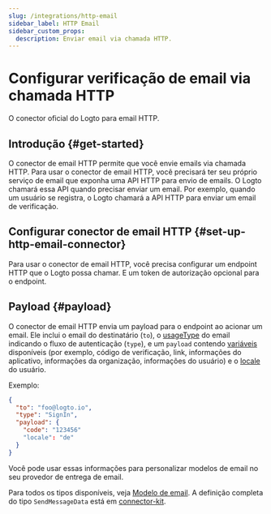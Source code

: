 ```yaml
---
slug: /integrations/http-email
sidebar_label: HTTP Email
sidebar_custom_props:
  description: Enviar email via chamada HTTP.
---
```



# Configurar verificação de email via chamada HTTP

O conector oficial do Logto para email HTTP.

<GuideTip />

## Introdução \{#get-started}

O conector de email HTTP permite que você envie emails via chamada HTTP. Para usar o conector de email HTTP, você precisará ter seu próprio serviço de email que exponha uma API HTTP para envio de emails. O Logto chamará essa API quando precisar enviar um email. Por exemplo, quando um usuário se registra, o Logto chamará a API HTTP para enviar um email de verificação.

## Configurar conector de email HTTP \{#set-up-http-email-connector}

Para usar o conector de email HTTP, você precisa configurar um endpoint HTTP que o Logto possa chamar. E um token de autorização opcional para o endpoint.

## Payload \{#payload}

O conector de email HTTP envia um payload para o endpoint ao acionar um email. Ele inclui o email do destinatário (`to`), o [usageType](/connectors/email-connectors/email-templates#email-template-types) do email indicando o fluxo de autenticação (`type`), e um `payload` contendo [variáveis](/connectors/email-connectors/email-templates#email-template-variables) disponíveis (por exemplo, código de verificação, link, informações do aplicativo, informações da organização, informações do usuário) e o [locale](/connectors/email-connectors/email-templates#email-template-localization) do usuário.

Exemplo:

```json
{
  "to": "foo@logto.io",
  "type": "SignIn",
  "payload": {
    "code": "123456"
    "locale": "de"
  }
}
```

Você pode usar essas informações para personalizar modelos de email no seu provedor de entrega de email.

Para todos os tipos disponíveis, veja [Modelo de email](/connectors/email-connectors/email-templates#email-template-types). A definição completa do tipo `SendMessageData` está em [connector-kit](https://github.com/logto-io/logto/tree/master/packages/toolkit/connector-kit/src/types/passwordless.ts).